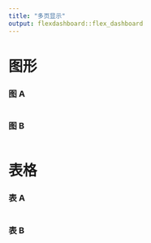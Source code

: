 ```yaml
---
title: "多页显示"
output: flexdashboard::flex_dashboard
---
```


图形 {data-icon="fa-signal"}
===================================== 
    
### 图 A
    
```r
```
    
### 图 B

```r
```
   
表格 {data-icon="fa-table"}
=====================================     

### 表 A
    
```r
```
    
### 表 B

```r
```
